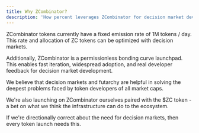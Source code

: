 ```yaml
---
title: Why ZCombinator?
description: 'How percent leverages ZCombinator for decision market development'
---
```


ZCombinator tokens currently have a fixed emission rate of 1M tokens / day. This rate and allocation of ZC tokens can be optimized with decision markets.

Additionally, ZCombinator is a permissionless bonding curve launchpad. This enables fast iteration, widespread adoption, and real developer feedback for decision market development.

We believe that decision markets and futarchy are helpful in solving the deepest problems faced by token developers of all market caps.

We're also launching on ZCombinator ourselves paired with the $ZC token - a bet on what we think the infrastructure can do to the ecosystem.

If we're directionally correct about the need for decision markets, then every token launch needs this.
